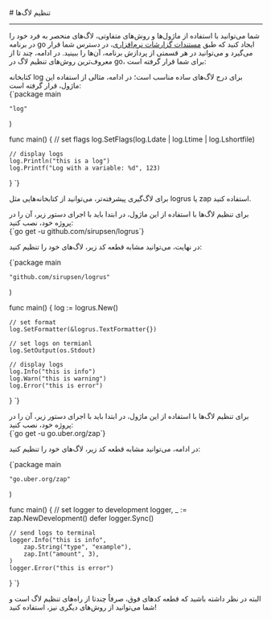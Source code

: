 

<Layout>
<Head>
<title>مستندات تنظیم لاگ‌ها در go - لیارا</title>

<meta property="og:title" content="مستندات خدمات رایانش ابری لیارا" />
<meta property="og:description" content="مستندات نحوه تنظیم لاگ‌ها در پلتفرم go در لیارا"  />
</Head>
# تنظیم لاگ‌ها
<hr className="mb-2" />

شما می‌توانید با استفاده از ماژول‌ها و روش‌های متفاوتی، لاگ‌های منحصر به فرد خود را در برنامه go ایجاد کنید که طبق <a href="/paas/details/observations/software" className="text-[#2196f3] ">مستندات گزارشات نرم‌افزاری</a>، در دسترس شما قرار می‌گیرد
و می‌توانید در هر قسمتی از پردازش برنامه، آن‌ها را ببینید. در ادامه، چند تا از معروف‌ترین روش‌های تنظیم لاگ در go، برای شما قرار گرفته است: 

<Section id="log-moduole" title="ماژول log" />
کتابخانه <Important>log</Important> برای درج لاگ‌های ساده مناسب است؛ در ادامه، مثالی از استفاده این ماژول، قرار گرفته است:


<div className="h-2" />
<div dir='ltr'>
    <Highlight className="go">
        {`package main

	"log"
)

func main() {
	// set flags
	log.SetFlags(log.Ldate | log.Ltime | log.Lshortfile)

	// display logs
	log.Println("this is a log")
	log.Printf("Log with a variable: %d", 123)
}
`}
    </Highlight>
</div>
<div className="h-2" />

برای لاگ‌گیری پیشرفته‌تر، می‌توانید از کتابخانه‌هایی مثل <Important>logrus</Important> یا <Important>zap</Important> استفاده کنید.

<Section id="logrus-moduole" title="ماژول logrus" />
برای تنظیم لاگ‌ها با استفاده از این ماژول، در ابتدا باید با اجرای دستور زیر، آن را در پروژه خود، نصب کنید: 

<div className="h-2" />
<div dir='ltr'>
    <Highlight className="go">
        {`go get -u github.com/sirupsen/logrus`}
    </Highlight>
</div>
<div className="h-2" />

در نهایت، می‌توانید مشابه قطعه کد زیر، لاگ‌های خود را تنظیم کنید: 

<div className="h-2" />
<div dir='ltr'>
    <Highlight className="go">
        {`package main

	"github.com/sirupsen/logrus"
)

func main() {
	log := logrus.New()

	// set format
	log.SetFormatter(&logrus.TextFormatter{})

	// set logs on termianl
	log.SetOutput(os.Stdout)

	// display logs
	log.Info("this is info")
	log.Warn("this is warning")
	log.Error("this is error")
}
`}
    </Highlight>
</div>
<div className="h-2" />

<Section id="zap-moduole" title="ماژول zap" />
برای تنظیم لاگ‌ها با استفاده از این ماژول، در ابتدا باید با اجرای دستور زیر، آن را در پروژه خود، نصب کنید: 


<div className="h-2" />
<div dir='ltr'>
    <Highlight className="go">
        {`go get -u go.uber.org/zap`}
    </Highlight>
</div>
<div className="h-2" />

در ادامه، می‌توانید مشابه قطعه کد زیر، لاگ‌های خود را تنظیم کنید: 

<div className="h-2" />
<div dir='ltr'>
    <Highlight className="go">
        {`package main

	"go.uber.org/zap"
)

func main() {
	// set logger to development
	logger, _ := zap.NewDevelopment()
	defer logger.Sync()

	// send logs to terminal
	logger.Info("this is info",
		zap.String("type", "example"),
		zap.Int("amount", 3),
	)
	logger.Error("this is error")
}
`}
    </Highlight>
</div>
<div className="h-2" />
البته در نظر داشته باشید که قطعه کدهای فوق، صرفاً چندتا از راه‌های تنظیم لاگ است و شما می‌توانید از روش‌های دیگری نیز، استفاده کنید!


</Layout>
